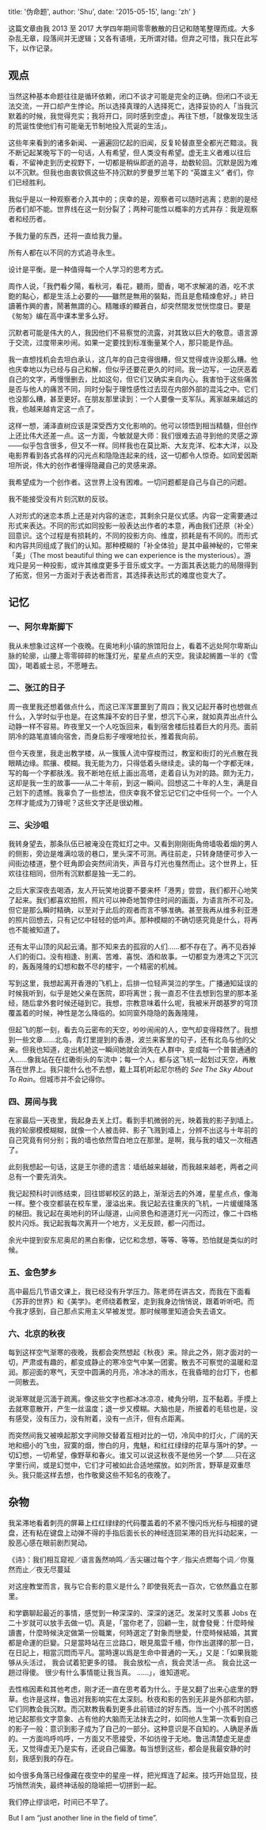 
  title: '伪命题',
  author: 'Shu',
  date: '2015-05-15',
  lang: 'zh'
}


<!-- content start here -->

这篇文章由我 2013 至 2017 大学四年期间零零散散的日记和随笔整理而成。大多杂乱无章，段落间并无逻辑；又各有语境，无所谓对错。但弃之可惜，我只在此写下，以作记录。

## 观点

当然这种基本命题往往是循环依赖，闭口不谈才可能是完全的正确。但闭口不谈无法交流，一开口却产生悖论。所以选择真理的人选择死亡，选择妥协的人「当我沉默着的时候，我觉得充实；我将开口，同时感到空虚」。再往下想，「就像发现生活的荒诞性使他们有可能毫无节制地投入荒诞的生活」。

这些年来看到的诸多新闻、一遍遍回忆起的旧闻，反复轮替直至全都光芒黯淡。我不断记起某晚写下的一句话，人有希望，但人类没有希望。虚无主义者难以往后看，不留神走到历史视野下，一切都是稍纵即逝的追寻，劫数轮回。沉默是因为难以不沉默。但我也由衷钦佩这些不持沉默的罗曼罗兰笔下的 “英雄主义” 者们，你们已经胜利。

我似乎是以一种观察者介入其中的；庆幸的是，观察者可以随时逃离；悲剧的是经历者们却不能。世界线在这一刻分裂了；两种可能性以概率的方式并存：我是观察者和经历者。

予我力量的东西，还将一直给我力量。

所有人都在以不同的方式追寻永生。

设计是平衡。是一种值得每一个人学习的思考方式。

周作人说，「我們看夕陽，看秋河，看花，聽雨，聞香，喝不求解渴的酒，吃不求飽的點心，都是生活上必要的——雖然是無用的裝點，而且是愈精煉愈好。」終日讀著作興的書，鬧著無謂的心。精雕琢的顯蒼白，却突然間发觉恍惚度日。要是《匆匆》编在高中课本里多么好。

沉默者可能是伟大的人，我因他们不易察觉的流露，对其致以巨大的敬意。语言源于交流，过度带来吵闹。如果一定要找到标准衡量某个人，那只能是作品。

我一直想找机会去坦白承认，这几年的自己变得很糟，但又觉得或许没那么糟。他也庆幸地以为已经与自己和解，但似乎还要花更久的时间。我一边写，一边厌恶着自己的文字，再慢慢删去，比如这句，但它们又确实来自内心。我害怕于这些痛苦是否与他人的痛苦不同，同时分裂于理性感性过去现在内部外部的混沌之中。它们也没那么糟，甚至更好。在朋友那里读到：一个人要像一支军队。离家越来越远的我，也越来越肯定这一点了。

这样一想，浦泽直树应该是深受西方文化影响的。他可以领悟到相当精髓，但创作上还比伟大还差一点。这一方面，今敏就是大师：我们很难去追寻到他的灵感之源——似乎包含很多，但又不一样。同样我也在莫比斯、大友克洋、松本大洋，以及电影界看到各式各样的闪光点和隐隐连起来的线，这一切都令人惊奇。如同爱因斯坦所说，伟大的创作者懂得隐藏自己的灵感来源。

我希望成为一个创作者。这世界上没有困难。一切问题都是自己与自己的问题。

我不能接受没有片刻沉默的反驳。

人对形式的迷恋本质上还是对内容的迷恋，其剩余只是仪式感。内容一定需要通过形式来表达。不同的形式如同投影一般表达出作者的本意，再由我们还原（补全）回意识。这个过程是有损耗的，不同的投影方向、维度，损耗是有不同的。而形式和内容共同组成了我们的认知。那种模糊的「补全体验」是其中最神秘的，它带来「美」（The most beautiful thing we can experience is the mysterious）。游戏只是另一种投影，或许其维度更多于音乐或文字。一方面其表达能力的局限得到了拓宽，但另一方面对于表达者而言，其选择表达形式的难度也变大了。

## 记忆

### 一、阿尔卑斯脚下

我从未想象过这样一个夜晚。在奥地利小镇的旅馆阳台上，看着不远处阿尔卑斯山脉的轮廓，山腰上零零碎碎的帐篷灯光，星星点点的天空。我读起搁置一半的《雪国》，喝着威士忌，不愿睡去。

### 二、张江的日子

周一夜里我还想着做点什么，而这已浑浑噩噩到了周四；我又记起开春时也想做点什么，入学时似乎也是。在这焦躁不安的日子里，想沉下心来，就如真弄出点什么动静一样不容易。昨夜里又一个人吃饭回来，看到宿舍楼后挂着巨大的月亮。面前阴冷的路笔直铺向宿舍，而身后影子嗖嗖地拉长，推着我向前。

但今天夜里，我走出教学楼，从一簇簇人流中穿梭而过，教室和街灯的光点散在我眼睛边缘。熙攘、模糊。我无能为力，只得低着头继续走。读的每一个字都无味，写的每一个字都肤浅。我不断地在纸上画出高塔，走着自认为对的路。颇为无力，这却是我一生的故事——从二十年前，到这一瞬间。回想这二十年的人生，满是自己划下的遗憾。我辜负了一些想法，但庆幸我不曾忘记它们之中任何一个。一个人怎样才能成为刀锋呢？这些文字还是很幼稚。

### 三、尖沙咀

我转身望去，那条队伍已被淹没在霓虹灯之中。又看到刚刚街角倚墙吸着烟的男人的侧影，旁边是堆满垃圾的巷口，里头深不可测。再往前走，只转身随便可步入一间街边楼道，整个旺角即会突然间消失，声音与灯光也戛然而止。这个世界上，狂欢往往相同，但所有沉默都是独一无二的。

之后大家深夜去喝酒，友人开玩笑地说要不要来杯「港男」尝尝，我们都开心地笑了起来。我们都喜欢拍照，照片可以神奇地暂停住时间的画面，为语言所不可及。但它是那么瞬时精确，以至对于此后的观者而言不够准确。甚至我再从维多利亚港的照片回想去，只有记忆中轻轻的低吟声。那种模糊的不确切感究竟是什么，将再也不能被知道了。

还有太平山顶的风起云涌。那不知来去的孤寂的人们……都不存在了。再不见吞掉人们的街口。没有相逢、别离、苦难、喜悦、酒和故事。一切都变为港湾之下沉沉的，轰轰隆隆的幻想和数不尽的楼宇，一个精密的机械。

写到这里，我想起离开香港的飞机上，后排一位轻声哭泣的学生。广播通知延误的时候我听到，似乎是她父亲在医院，即将离世；我一直忍不住去想到包里的那本圣经，随后拿外套时候还碰到它。我想，宗教意味着什么呢，我被米开朗基罗的穹顶覆盖着的时候，神性是怎么降临的。如同窗外隐隐的轰轰隆隆。

但起飞的那一刻，看去乌云密布的天空，吵吵闹闹的人，空气却变得释然了。我想到一些文章……北岛，青灯里提到的香港，波兰来客里的句子，还有北岛与他的父亲。但我也知道，走出机舱这一瞬间她就会消失在人群中，变成每一个普普通通的人……像我站在在红磡街头的车流中；每一个人，都与这飞机一起划过天空，再散落在世界上。我只能什么也不去想，戴上耳机听起尼尔杨的 <i>See The Sky About To Rain</i>。但城市并不会记得你。

### 四、房间与我

在家最后一天夜里，我起身去关上灯。看到手机微弱的光，映着我的影子到墙上。我的轮廓模模糊糊，就像一个人被击碎、影子飞溅到墙上，分辨不出这与十年前的自己究竟有何分别；我的墙也依然雪白地立在那里。是啊，我与我的墙又一次相遇了。

此刻我想起一句话，这是王尔德的遗言：墙纸越来越破，而我越来越老，两者之间总有一个要先消失。

我记起预科时训练结束，回往邯郸校区的路上，渐渐远去的外滩，星星点点，像海一样。整个夜空都装在校车里，漫溢出来。我记起去往重庆的飞机，一片缓缓降落的梯田。我记起在奥地利的环山隧道，山间景色和道道灯光一闪而过，像二十四格胶片闪烁。我记起我每次离开一个地方，义无反顾，都一闪而过。

余光中提到安东尼奥尼的黑白影像，记忆和念想，等等、等等。恐怕就是类似的时候。

### 五、金色梦乡

高中最后几节语文课上，我已经没有升学压力。陈老师在讲古文，而我在下面看《苏菲的世界》和《美学》。老师绕着教室，走到我身边悄悄说，跟着听听吧。而今我才感到，自己那点实用主义早被发觉。那时候哪里知道会失去语文。

### 六、北京的秋夜

每到这样空气渐寒的夜晚，我都会突然想起《秋夜》来。除此之外，刚才面对的一切，严肃或有趣的，都变成静止的寒冷空气中某一团雾。散去不可察觉的温暖和湿润。那迎面的寒气，天空中圆满的月亮，冷冰冰的雨水，在我昏暗的台灯下，也都一同散去。

说渐寒就是沉湎于疏离。像这些文字也都冰冰凉凉，棱角分明，互不黏着。手摸上去就寒意散开，产生一丝温度；退一步又模糊。大脑也是，所披着的毛毯也是，没有感受，没有压力，没有附着，没有一点汗，但有点距离。

而突然间我又被唤起那文字间隙交替着互相对比的一切，冷风中的灯火，广阔的天地和细小的飞虫，寂寞的烟，惨白的月，鬼魅，和红红绿绿的花草与落叶的梦。一切幻想，一切希望，像野草和春火。谁又可以说这秋夜不是他另一个梦……只在这字里行间，或是幻觉中，它们才可被如此合适地摆放。如刘所言，野草是双重尽头。我只能这样去想，也作敬奠这些不知名的夜晚了。

## 杂物

我呆滞地看着刺亮的屏幕上红红绿绿的代码覆盖着的不紧不慢闪烁光标与相接的键盘，还有粘在键盘上动弹不得的手指后面长长的神经连回呆滞的目光抖动起来，一股恶心感在眼前剧烈晃动。

《诗》：我们相互窥视／语言轰然响鸣／舌尖碾过每个字／指尖点燃每个词／你戛然而止／夜无尽蔓延

对这座教堂而言，我与它合影的意义是什么？即使我死去一百次，它依然矗立在那里。

和学霸聊起最近的事情，感觉到一种深深的、深深的迷茫。发呆时又羡慕 Jobs 在二十岁就可以放手去做一切。真是，「當你老了，回顧一生，就會發覺：什麼時候讀書，什麼時候決定做第一份職業，何時選定了對象而戀愛，什麼時候結婚，其實都是命運的巨變。只是當時站在三岔路口，眼見風雲千檣，你作出選擇的那一日，在日記上，相當沉悶而平凡。當時還以爲是生命中普通的一天。」又是：「如果我能够从头活过， 我会试着犯更多的错。 我会放松一点，我会灵活一点。 我会比这一趟过得傻。 很少有什么事情能让我当真。 ……」，谁知道呢。

去性格因素和其他考虑，刚才还一直在思考着为什么。于是又翻了出来心底里的野草。也许是这样，鲁迅对我影响实在太深刻。秋夜和影的告别无非是外部和内部，它们同教会我沉默。而沉默教我看到更多此前错过的好东西。当一个小孩不时困惑地记起那些文字意象、占有他的大脑而无法抹去之时，如同他人生第一次看到自己的影子一般：意识到影子成为了自己的一部分。这种意识是不自知的。人确是矛盾的。一方面呜呼呜呼，一方面又不愿接受，不如彷徨于无地。鲁迅清楚虚无是虚无，又觉得虚无乃是实有，还说自己偏激。每当想到这些，都会是我最安静的时刻，我感到我的存在。 

如今很多角落已经像藏在夜空中的星座一样，把光辉连了起来。技巧开始显现，技巧悄然消失，最终神话般的隐喻把一切拼到一起。

我们停止缪谈吧，时间已不早了。

But I am “just another line in the field of time”.
